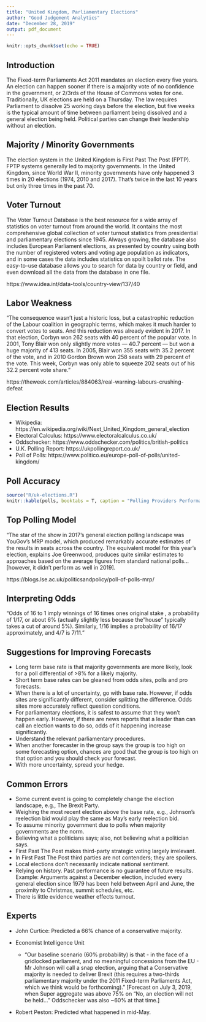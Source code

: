 ```yaml
---
title: "United Kingdom, Parliamentary Elections"
author: "Good Judgement Analytics"
date: "December 28, 2019"
output: pdf_document
---
```


```r
knitr::opts_chunk$set(echo = TRUE)
```

## Introduction

The Fixed-term Parliaments Act 2011 mandates an election every five years. An election can happen sooner if there is a majority vote of no confidence in the government, or 2/3rds of the House of Commons votes for one. Traditionally, UK elections are held on a Thursday. The law requires Parliament to dissolve 25 working days before the election, but five weeks is the typical amount of time between parliament being dissolved and a general election being held. Political parties can change their leadership without an election. 

## Majority / Minority Governments

The election system in the United Kingdom is First Past The Post (FPTP). FPTP systems generally led to majority governments. In the United Kingdom, since World War II, minority governments have only happened 3 times in 20 elections (1974, 2010 and 2017). That's twice in the last 10 years but only three times in the past 70. 

## Voter Turnout

The Voter Turnout Database is the best resource for a wide array of statistics on voter turnout from around the world. It contains the most comprehensive global collection of voter turnout statistics from presidential and parliamentary elections since 1945. Always growing, the database also includes European Parliament elections, as presented by country using both the number of registered voters and voting age population as indicators, and in some cases the data includes statistics on spoilt ballot rate. The easy-to-use database allows you to search for data by country or field, and even download all the data from the database in one file.

https://www.idea.int/data-tools/country-view/137/40

## Labor Weakness

“The consequence wasn't just a historic loss, but a catastrophic reduction of the Labour coalition in geographic terms, which makes it much harder to convert votes to seats. And this reduction was already evident in 2017. In that election, Corbyn won 262 seats with 40 percent of the popular vote. In 2001, Tony Blair won only slightly more votes — 40.7 percent — but won a huge majority of 413 seats. In 2005, Blair won 355 seats with 35.2 percent of the vote, and in 2010 Gordon Brown won 258 seats with 29 percent of the vote. This week, Corbyn was only able to squeeze 202 seats out of his 32.2 percent vote share.” 

https://theweek.com/articles/884063/real-warning-labours-crushing-defeat 

## Election Results

* Wikipedia: https://en.wikipedia.org/wiki/Next_United_Kingdom_general_election 
* Electoral Calculus: https://www.electoralcalculus.co.uk/
* Oddschecker: https://www.oddschecker.com/politics/british-politics 
* U.K. Polling Report: https://ukpollingreport.co.uk/ 
* Poll of Polls: https://www.politico.eu/europe-poll-of-polls/united-kingdom/ 

## Poll Accuracy

```r
source("R/uk-elections.R")
knitr::kable(polls, booktabs = T, caption = "Polling Providers Performance in 2019")
```

## Top Polling Model

“The star of the show in 2017’s general election polling landscape was YouGov’s MRP model, which produced remarkably accurate estimates of the results in seats across the country. The equivalent model for this year’s election, explains Joe Greenwood, produces quite similar estimates to approaches based on the average figures from standard national polls…[however, it didn’t perform as well in 2019].

https://blogs.lse.ac.uk/politicsandpolicy/poll-of-polls-mrp/

## Interpreting Odds

“Odds of 16 to 1 imply winnings of 16 times ones original stake , a probability of 1/17, or about 6% (actually slightly less because the "house" typically takes a cut of around 5%). Similarly, 1/16 implies a probability of 16/17 approximately, and 4/7 is 7/11.”

## Suggestions for Improving Forecasts

* Long term base rate is that majority governments are more likely, look for a poll differential of >8% for a likely majority.
* Short term base rates can be gleaned from odds sites, polls and pro forecasts.
* When there is a lot of uncertainty, go with base rate. However, if odds sites are significantly different, consider splitting the difference. Odds sites more accurately reflect question conditions. 
* For parliamentary elections, it is safest to assume that they won’t happen early. However, if there are news reports that a leader than can call an election wants to do so, odds of it happening increase significantly.
* Understand the relevant parliamentary procedures.
* When another forecaster in the group says the group is too high on some forecasting option, chances are good that the group is too high on that option and you should check your forecast.
* With more uncertainty, spread your hedge.

\newpage 

## Common Errors

* Some current event is going to completely change the election landscape, e.g., The Brexit Party. 
* Weighing the most recent election above the base rate, e.g., Johnson’s reelection bid would play the same as May’s early reelection bid.
* To assume minority government due to polls when majority governments are the norm.
* Believing what a politicians says; also, not believing what a politician says.
* First Past The Post makes third-party strategic voting largely irrelevant.
* In First Past The Post third parties are not contenders; they are spoilers.
* Local elections don’t necessarily indicate national sentiment.
* Relying on history. Past performance is no guarantee of future results. Example: Arguments against a December election, included every general election since 1979 has been held between April and June, the proximity to Christmas, summit schedules, etc.
* There is little evidence weather effects turnout.

## Experts

* John Curtice: Predicted a 66% chance of a conservative majority.

* Economist Intelligence Unit
    + “Our baseline scenario (60% probability) is that - in the face of a gridlocked parliament, and no meaningful concessions from the EU - Mr Johnson will call a snap election, arguing that a Conservative majority is needed to deliver Brexit (this requires a two-thirds parliamentary majority under the 2011 Fixed-term Parliaments Act, which we think would be forthcoming).” [Forecast on July 3, 2019, when Super aggregate was above 75% on “No, an election will not be held...” Oddschecker was also ~60% at that time.]

* Robert Peston: Predicted what happened in mid-May.